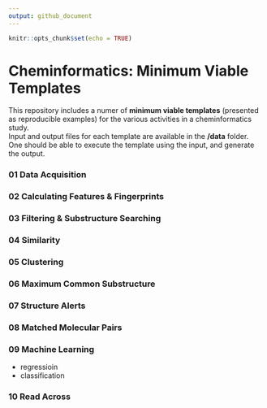 ---
output: github_document
---

```{r setup, include=FALSE}
knitr::opts_chunk$set(echo = TRUE)
```

# Cheminformatics: Minimum Viable Templates

This repository includes a numer of **minimum viable templates** (presented as reproducible examples) for the various activities in a cheminformatics study.  
Input and output files for each template are available in the **/data** folder. One should be able to execute the template using the input, and generate the output.

### 01 Data Acquisition  

### 02 Calculating Features & Fingerprints  

### 03 Filtering & Substructure Searching  

### 04 Similarity  

### 05 Clustering

### 06 Maximum Common Substructure  

### 07 Structure Alerts  

### 08 Matched Molecular Pairs  

### 09 Machine Learning  

- regressioin  
- classification  

### 10 Read Across
